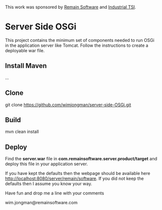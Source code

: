 This work was sponsored by [http://remainsoftware.com Remain Software] and [http://industrial-tsi.com Industrial TSI]. 
=Server Side OSGi=
This project contains the minimum set of components needed to run OSGi in the application server like Tomcat. 
Follow the instructions to create a deployable war file.

==Install Maven==
...

==Clone==
git clone https://github.com/wimjongman/server-side-OSGi.git

==Build==
mvn clean install

==Deploy==
Find the '''server.war''' file in '''com.remainsoftware.server.product/target''' and deploy this file in your application server.

If you have kept the defaults then the webpage should be available here [http://localhost:8080/server/remain/software http://localhost:8080/server/remain/software]. 
If you did not keep the defaults then I assume you know your way.

Have fun and drop me a line with your comments

wim.jongman@remainsoftware.com



